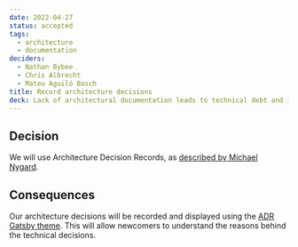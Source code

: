 ```yaml
---
date: 2022-04-27
status: accepted
tags:
  - architecture
  - documentation
deciders:
  - Nathan Bybee
  - Chris Albrecht
  - Mateu Aguiló Bosch
title: Record architecture decisions
deck: Lack of architectural documentation leads to technical debt and inefficiencies when key contributors disengage a project.
---
```


## Decision

We will use Architecture Decision Records, as [described by Michael Nygard](https://thinkrelevance.com/blog/2011/11/15/documenting-architecture-decisions).

## Consequences

Our architecture decisions will be recorded and displayed using the [ADR Gatsby theme](https://www.github.com/Lullabot/gatsby-theme-adr). This will allow newcomers to understand the reasons behind the technical decisions.
